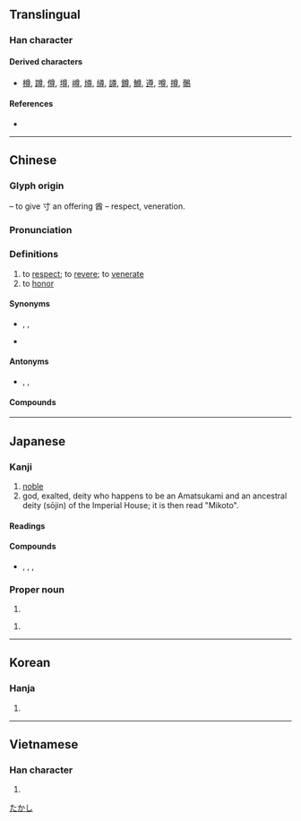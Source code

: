 {{character info/new}}
==Translingual==

===Han character===
{{Han char|rn=41|rad=寸|as=09|sn=12|four=80346|canj=TWDI|ids=⿱酋寸}}

====Derived characters====
* [[樽]], [[蹲]], [[僔]], [[墫]], [[嶟]], [[燇]], [[繜]], [[譐]], [[鐏]], [[鱒]], [[遵]], [[噂]], [[撙]], [[鷷]]

====References====
* {{Han ref|kx=0295.100|dkj=07445|dj=0585.010|hdz=10509.060|uh=5C0A|ud=23562|bh=B44C|bd=46156}}

----

==Chinese==
{{zh-forms}}

===Glyph origin===
{{Han etym}}
{{Han compound|酋|t1=vinegar|寸|t2=hand|ls=ic}} – to give 寸 an offering 酋 – respect, veneration.

===Pronunciation===
{{zh-pron
|m=zūn
|m-s=
|c=zyun1,zeon1
|c-t=
|g=
|h=pfs=chûn
|j=
|md=
|mn=chun
|mn-t=zung1
|w=
|x=
|ma=Zh-zun.ogg
|mc=y
|oc=y
|cat=v
}}

===Definitions===
{{zh-hanzi}}

# to [[respect]]; to [[revere]]; to [[venerate]]
# to [[honor]]

====Synonyms====
* {{sense|respect}} {{zh-l|敬}}, {{zh-l|崇}}, {{zh-l|重}}
* {{sense|respectable}} {{zh-l|崇}}

====Antonyms====
* {{sense|respect}} {{zh-l|鄙}}, {{zh-l|蔑}}, {{zh-l|藐}}

====Compounds====
{{zh-der|尊堂|尊己卑人|唯吾獨尊|位尊勢重|尊人|尊榮|令尊|德隆望尊|家尊|尊老|不動尊|元始天尊|尊鑒|尊古卑今|尊容|尊親屬|尊長|尊像|唯我獨尊|令尊大人|尊年尚齒|尊君|尊宿|尊官厚祿|尊門|尊顯|尊翁|尊命|妄自尊大|仁尊|定於一尊|尊嫜|尊前集|尊嚴|尊兄|尊崇|尊王攘夷|府尊|尊俎|尊賢愛物|師道尊嚴|尊者|師尊|尊師重道|匏尊|世尊|九五之尊|尊貴|尊府|屈尊敬賢|屈尊|尊稱|尊駕|尊閫|尊賢使能|尊號|尊紀|尊相|尊敬|尊師|尊姓大名|尊卑|尊公|尊上|尊師貴道|安富尊榮|尊大君|尊嚴死|尊顏|傍尊|尊前|堂尊|師嚴道尊|尊重|德尊望重|勞尊重|二足尊|上尊|尊夫人|天尊|尊甫|倒清尊|太尊|推尊|敬老尊賢|旁尊|放尊重|萬乘之尊|犧尊|毒手尊拳|男尊女卑|目無尊長|本尊|汙尊|敝屣尊榮|迦葉尊者|老尊堂|聽憑尊便|貴無常尊|至尊|賢尊|老行尊|養尊處優|降貴紆尊|老尊|紆尊降貴|道尊|鰲裡奪尊|達尊|聚寶尊王|自尊自大|雞肋尊拳|阿尊事貴|至尊至貴|縣尊|自尊心|辭尊居卑|齒尊|識才尊賢|自尊|長幼尊卑}}

----

==Japanese==
{{attn|ja|readings need to be checked in DKJ}}

===Kanji===
{{ja-kanji|grade=6|rs=寸09}}

# [[noble]]
# god, exalted, deity who happens to be an Amatsukami and an ancestral deity (sōjin) of the Imperial House; it is then read "Mikoto".

====Readings====
{{ja-readings
|goon=そん
|kanon=そん
|kun=とうと-ぶ, たっと-ぶ, とうと-い, たっと-い, みこと-, たけ, うやまう
}}

====Compounds====
* {{sense|respect}} {{ja-l|尊敬}}, {{ja-l|尊称}}, {{ja-l|尊崇}}, {{ja-l|尊重}}

===Proper noun===
{{ja-pos|proper|たかし}}

# {{given name|male|lang=ja}}

{{ja-pos|proper|たける}}

# {{given name|male|lang=ja}}

[[Category:Japanese male given names|たかし]]

----

==Korean==

===Hanja===
{{ko-hanja|hangeul=[[존]]|eumhun=[[높다|높을]]|rv=jon|mr=chon|ehrv=nopeun|ehmr=nop'ŭn|ehy=nophun}}

# {{defn|lang=ko|sort=寸09}}

----

==Vietnamese==

===Han character===
{{vi-hantu|[[tôn]], [[nhôn]], [[ton]], [[tun]], [[tặng]]|rs=寸09}}

# {{defn|lang=vi|sort=寸09}}